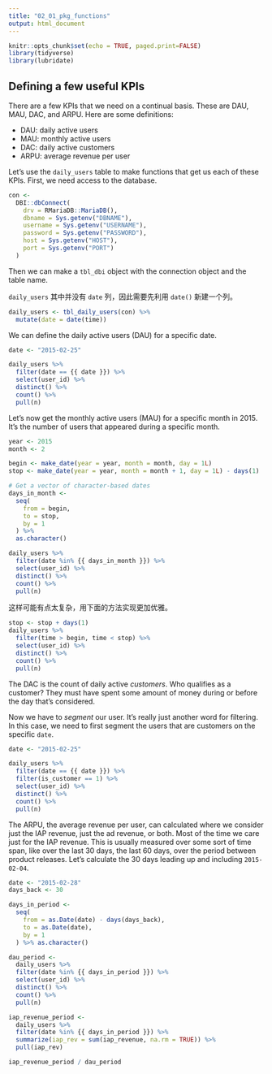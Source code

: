 ```yaml
---
title: "02_01_pkg_functions"
output: html_document
---
```


```r
knitr::opts_chunk$set(echo = TRUE, paged.print=FALSE)
library(tidyverse)
library(lubridate)
```

## Defining a few useful KPIs

There are a few KPIs that we need on a continual basis. These are DAU, MAU, DAC, and ARPU. Here are some definitions:

- DAU: daily active users
- MAU: monthly active users
- DAC: daily active customers
- ARPU: average revenue per user

Let's use the `daily_users` table to make functions that get us each of these KPIs. First, we need access to the database. 

```r
con <-
  DBI::dbConnect(
    drv = RMariaDB::MariaDB(),
    dbname = Sys.getenv("DBNAME"),
    username = Sys.getenv("USERNAME"),
    password = Sys.getenv("PASSWORD"),
    host = Sys.getenv("HOST"),
    port = Sys.getenv("PORT")
  )
```

Then we can make a `tbl_dbi` object with the connection object and the table name.

`daily_users` 其中并没有 `date` 列，因此需要先利用 `date()` 新建一个列。

```r
daily_users <- tbl_daily_users(con) %>%
  mutate(date = date(time))
```

We can define the daily active users (DAU) for a specific date.

```r

date <- "2015-02-25"

daily_users %>%
  filter(date == {{ date }}) %>%
  select(user_id) %>%
  distinct() %>%
  count() %>%
  pull(n)
```

Let's now get the monthly active users (MAU) for a specific month in 2015. It's the number of users that appeared during a specific month.

```r

year <- 2015
month <- 2

begin <- make_date(year = year, month = month, day = 1L)
stop <- make_date(year = year, month = month + 1, day = 1L) - days(1)

# Get a vector of character-based dates
days_in_month <- 
  seq(
    from = begin,
    to = stop,
    by = 1
  ) %>%
  as.character()

daily_users %>%
  filter(date %in% {{ days_in_month }}) %>%
  select(user_id) %>%
  distinct() %>%
  count() %>%
  pull(n)
```

这样可能有点太复杂，用下面的方法实现更加优雅。

```r
stop <- stop + days(1)
daily_users %>%
  filter(time > begin, time < stop) %>%
  select(user_id) %>%
  distinct() %>%
  count() %>%
  pull(n)
```


The DAC is the count of daily active *customers*. Who qualifies as a customer? They must have spent some amount of money during or before the day that's considered.

Now we have to *segment* our user. It's really just another word for filtering. In this case, we need to first segment the users that are customers on the specific `date`.

```r

date <- "2015-02-25"

daily_users %>%
  filter(date == {{ date }}) %>%
  filter(is_customer == 1) %>% 
  select(user_id) %>%
  distinct() %>%
  count() %>%
  pull(n)
```

The ARPU, the average revenue per user, can calculated where we consider just the IAP revenue, just the ad revenue, or both. Most of the time we care just for the IAP revenue. This is usually measured over some sort of time span, like over the last 30 days, the last 60 days, over the period between product releases. Let's calculate the 30 days leading up and including `2015-02-04`.

```r

date <- "2015-02-28"
days_back <- 30

days_in_period <- 
  seq(
    from = as.Date(date) - days(days_back),
    to = as.Date(date),
    by = 1
  ) %>% as.character()

dau_period <-
  daily_users %>%
  filter(date %in% {{ days_in_period }}) %>%
  select(user_id) %>%
  distinct() %>%
  count() %>%
  pull(n)

iap_revenue_period <-
  daily_users %>%
  filter(date %in% {{ days_in_period }}) %>%
  summarize(iap_rev = sum(iap_revenue, na.rm = TRUE)) %>%
  pull(iap_rev)

iap_revenue_period / dau_period
```

